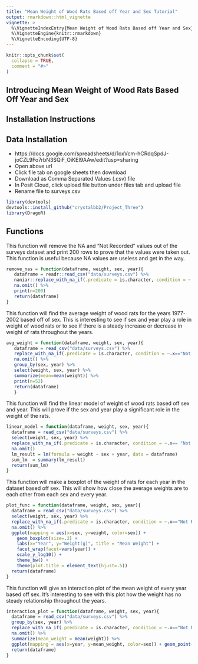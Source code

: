 ```yaml
---
title: "Mean Weight of Wood Rats Based off Year and Sex Tutorial"
output: rmarkdown::html_vignette
vignette: >
  %\VignetteIndexEntry{Mean Weight of Wood Rats Based off Year and Sex}
  %\VignetteEngine{knitr::rmarkdown}
  %\VignetteEncoding{UTF-8}
---
```


```r
knitr::opts_chunk$set(
  collapse = TRUE,
  comment = "#>"
)
```

## Introducing Mean Weight of Wood Rats Based Off Year and Sex

## Installation Instructions

## Data Installation
+ 
https://docs.google.com/spreadsheets/d/1oxVcm-hCRdqSpdJ-joCZL9Fo7rbN3SQiF_OiKEI9AAw/edit?usp=sharing
+ Open above url
+ Click file tab on google sheets then download
+ Download as Comma Separated Values (.csv) file
+ In Posit Cloud, click upload file button under files tab and upload file
+ Rename file to surveys.csv

```r
library(devtools)
devtools::install_github("crystalbb2/Project_Three")
library(DragoR)
```

## Functions 

This function will remove the NA and "Not Recorded" values out of the surveys dataset and print 200 rows to prove that the values were taken out. This function is useful because NA values are useless and get in the way.
```r
remove_nas = function(dataframe, weight, sex, year){
   dataframe = readr::read_csv("data/surveys.csv") %>%
   naniar::replace_with_na_if(.predicate = is.character, condition = ~.x=="Not Recorded") %>%
   na.omit() %>%
   print(n=200)
   return(dataframe)
}
```

This function will find the average weight of wood rats for the years 1977-2002 based off of sex. This is interesting to see if sex and year play a role in weight of wood rats or to see if there is a steady increase or decrease in weight of rats throughout the years.
```r
avg_weight = function(dataframe, weight, sex, year){
   dataframe = read_csv("data/surveys.csv") %>%
   replace_with_na_if(.predicate = is.character, condition = ~.x=="Not Recorded") %>%
   na.omit() %>%
   group_by(sex, year) %>%
   select(weight, sex, year) %>%
   summarize(mean=mean(weight)) %>%
   print(n=52)
   return(dataframe)
   }
```

This function will find the linear model of weight of wood rats based off sex and year. This will prove if the sex and year play a significant role in the weight of the rats.
```r
linear_model = function(dataframe, weight, sex, year){
  dataframe = read_csv("data/surveys.csv") %>%
  select(weight, sex, year) %>%
  replace_with_na_if(.predicate = is.character, condition = ~.x== "Not Recorded") %>%
  na.omit()
  lm_result = lm(formula = weight ~ sex + year, data = dataframe)
  sum_lm  = summary(lm_result)
  return(sum_lm)
}
```

This function will make a boxplot of the weight of rats for each year in the dataset based off sex. This will show how close the average weights are to each other from each sex and every year.
```r
plot_func = function(dataframe, weight, sex, year){
  dataframe = read_csv("data/surveys.csv") %>%
  select(weight, sex, year) %>%
  replace_with_na_if(.predicate = is.character, condition = ~.x=="Not Recorded") %>%
  na.omit() %>%
  ggplot(mapping = aes(x=sex, y=weight, color=sex)) +
    geom_boxplot(size=.2) +
    labs(x="Year", y="Weight(g)", title = "Mean Weight") +
    facet_wrap(facet=vars(year)) +
    scale_y_log10() +
    theme_bw() +
    theme(plot.title = element_text(hjust=.5))
  return(dataframe)
}
```

This function will give an interaction plot of the mean weight of every year based off sex. It's interesting to see with this plot how the weight has no steady relationship throughout the years. 
```r
interaction_plot = function(dataframe, weight, sex, year){
  dataframe = read_csv("data/surveys.csv") %>%
  group_by(sex, year) %>%
  replace_with_na_if(.predicate = is.character, condition = ~.x=="Not Recorded") %>%
  na.omit() %>%
  summarize(mean_weight = mean(weight)) %>%
  ggplot(mapping = aes(x=year, y=mean_weight, color=sex)) + geom_point() + geom_path(aes(group=sex))
  return(dataframe)
}
```
